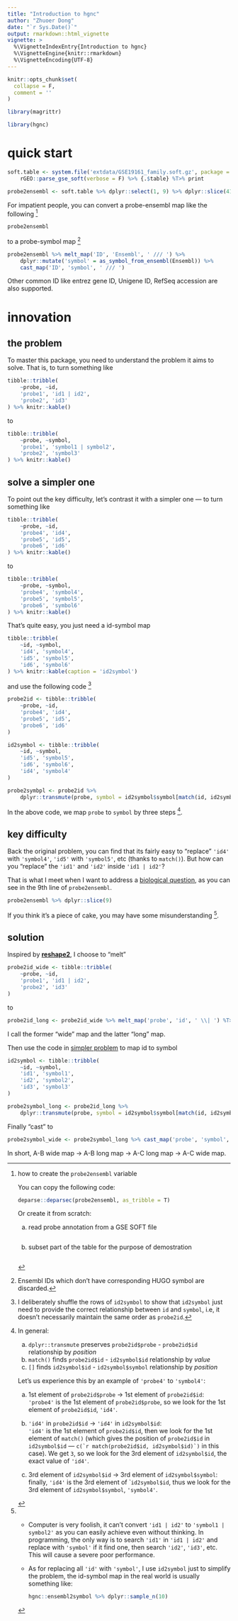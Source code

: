 ```yaml
---
title: "Introduction to hgnc"
author: "Zhuoer Dong"
date: "`r Sys.Date()`"
output: rmarkdown::html_vignette
vignette: >
  %\VignetteIndexEntry{Introduction to hgnc}
  %\VignetteEngine{knitr::rmarkdown}
  %\VignetteEncoding{UTF-8}
---
```


```r
knitr::opts_chunk$set(
  collapse = F,
  comment = ''
)

library(magrittr)
```

```r
library(hgnc)
```

# quick start

```r
soft.table <- system.file('extdata/GSE19161_family.soft.gz', package = 'rGEO') %>% 
    rGEO::parse_gse_soft(verbose = F) %>% {.$table} %T>% print
```


```r
probe2ensembl <- soft.table %>% dplyr::select(1, 9) %>% dplyr::slice(41:50) %T>% print
```

For impatient people, you can convert a probe-ensembl map like the following [^probe2ensembl]

```r
probe2ensembl
```

[^probe2ensembl]: how to create the `probe2ensembl` variable 

    You can copy the following code:

    ```r
    deparse::deparsec(probe2ensembl, as_tribble = T)
    ```

    Or create it from scratch:
    
    a. read probe annotation from a GSE SOFT file
    
       ```r
       ```

    b. subset part of the table for the purpose of demostration

       ```r
       ```

to a probe-symbol map ^[Ensembl IDs which don't have corresponding HUGO symbol are discarded.]

```r
probe2ensembl %>% melt_map('ID', 'Ensembl', ' /// ') %>%
    dplyr::mutate('symbol' = as_symbol_from_ensembl(Ensembl)) %>%
    cast_map('ID', 'symbol', ' /// ')
```

Other common ID like entrez gene ID, Unigene ID, RefSeq accession are also supported.


# innovation

## the problem

To master this package, you need to understand the problem it aims to solve. That is, to turn something like

```r
tibble::tribble(  
	~probe, ~id,
    'probe1', 'id1 | id2',
    'probe2', 'id3'
) %>% knitr::kable()
```

to 

```r
tibble::tribble(  
	~probe, ~symbol,
    'probe1', 'symbol1 | symbol2',
    'probe2', 'symbol3'
) %>% knitr::kable()
```

## solve a simpler one

To point out the key difficulty, let's contrast it with a simpler one --- to turn something like 

```r
tibble::tribble(  
	~probe, ~id,
    'probe4', 'id4',
    'probe5', 'id5',
    'probe6', 'id6'
) %>% knitr::kable()
```

to 

```r
tibble::tribble(  
	~probe, ~symbol,
    'probe4', 'symbol4',
    'probe5', 'symbol5',
    'probe6', 'symbol6'
) %>% knitr::kable()
```

That's quite easy, you just need a id-symbol map

```r
tibble::tribble(  
	~id, ~symbol,
    'id4', 'symbol4',
    'id5', 'symbol5',
    'id6', 'symbol6'
) %>% knitr::kable(caption = 'id2symbol')
```

and use the following code ^[I deliberately shuffle the rows of `id2symbol` to show that `id2symbol` just need to provide the correct relationship between `id` and `symbol`, i.e, it doesn't necessarily maintain the same order as `probe2id`.]

```r
probe2id <- tibble::tribble(  
	~probe, ~id,
    'probe4', 'id4',
    'probe5', 'id5',
    'probe6', 'id6'
)

id2symbol <- tibble::tribble(  
	~id, ~symbol,
    'id5', 'symbol5',
    'id6', 'symbol6',
    'id4', 'symbol4'
) 

probe2symbpl <- probe2id %>% 
    dplyr::transmute(probe, symbol = id2symbol$symbol[match(id, id2symbol$id)]) %T>% print
```

In the above code, we map `probe` to `symbol` by three steps [^probe4-symbol4].

[^probe4-symbol4]: In general:

    a. `dplyr::transmute` preserves `probe2id$probe` - `probe2id$id` relationship by _position_
    b. `match()` finds `probe2id$id` - `id2symbol$id` relationship by _value_
    c. `[]` finds `id2symbol$id` - `id2symbol$symbol` relationship by _position_

    Let's us experience this by an example of `'probe4'` to `'symbol4'`:

    a. 1st element of `probe2id$probe` -> 1st element of `probe2id$id`:  
       `'probe4'` is the 1st element of `probe2id$probe`, so we look for the 1st element of `probe2id$id`, `'id4'`.
  
    b. `'id4'` in `probe2id$id` -> `'id4'` in `id2symbol$id`:  
       `'id4'` is the 1st element of `probe2id$id`, then we look for the 1st element of `match()` (which gives the position of `probe2id$id` in `id2symbol$id` --- ``c(`r match(probe2id$id, id2symbol$id)`)`` in this case). We get `3`, so we look for the 3rd element of `id2symbol$id`, the exact value of `'id4'`.
  
    c. 3rd element of `id2symbol$id` -> 3rd element of `id2symbol$symbol`:  
       finally, `'id4'` is the 3rd element of ``id2symbol$id`, thus we look for the 3rd element of `id2symbol$symbol`, `'symbol4'`.


## key difficulty 

Back the original problem, you can find that its fairly easy to "replace" `'id4'` with `'symbol4'`, `'id5'` with `'symbol5'`, etc (thanks to `match()`). But how can you "replace" the `'id1'` and `'id2'` inside `'id1 | id2'`? 

That is what I meet when I want to address a [biological question](https://github.com/dongzhuoer/rGEO), as you can see in the 9th line of `probe2ensembl`.

```r
probe2ensembl %>% dplyr::slice(9)
```

If you think it's a piece of cake, you may have some misunderstanding [^not-easy]. 

[^not-easy]: 
    - Computer is very foolish, it can't convert `'id1 | id2'` to `'symbol1 | symbol2'` as you can easily achieve even without thinking. In programming, the only way is to search `'id1'` in `'id1 | id2'` and replace with `'symbol'` if it find one, then search `'id2'`, `'id3'`, etc. This will cause a severe poor performance.

    - As for replacing all `'id'` with `'symbol'`, I use `id2symbol` just to simplify the problem, the id-symbol map in the real world is usually something like:

      ```r
      hgnc::ensembl2symbol %>% dplyr::sample_n(10)
      ```

## solution

Inspired by [**reshape2**](https://github.com/hadley/reshape), I choose to "melt" 

```r
probe2id_wide <- tibble::tribble(  
	~probe, ~id,
    'probe1', 'id1 | id2',
    'probe2', 'id3'
)
```

to 

```r
probe2id_long <- probe2id_wide %>% melt_map('probe', 'id', ' \\| ') %T>% print
```

I call the former "wide" map and the latter "long" map.

Then use the code in [simpler problem](#solve-a-simpler-one) to map id to symbol

```r
id2symbol <- tibble::tribble(  
	~id, ~symbol,
    'id1', 'symbol1',
    'id2', 'symbol2',
    'id3', 'symbol3'
) 

probe2symbol_long <- probe2id_long %>% 
    dplyr::transmute(probe, symbol = id2symbol$symbol[match(id, id2symbol$id)]) %T>% print
```

Finally "cast" to 

```r
probe2symbol_wide <- probe2symbol_long %>% cast_map('probe', 'symbol', ' /// ') %T>% print
```

In short, A-B wide map -> A-B long map -> A-C long map -> A-C wide map.

